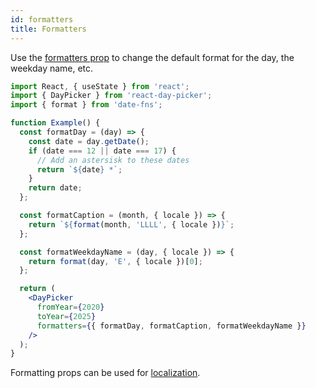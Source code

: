 ```yaml
---
id: formatters
title: Formatters
---
```


Use the [formatters prop](../api/interfaces/daypickerprops#formatters) to change the default format for the day, the weekday
name, etc.

```jsx showOutput
import React, { useState } from 'react';
import { DayPicker } from 'react-day-picker';
import { format } from 'date-fns';

function Example() {
  const formatDay = (day) => {
    const date = day.getDate();
    if (date === 12 || date === 17) {
      // Add an astersisk to these dates
      return `${date} *`;
    }
    return date;
  };

  const formatCaption = (month, { locale }) => {
    return `${format(month, 'LLLL', { locale })}`;
  };

  const formatWeekdayName = (day, { locale }) => {
    return format(day, 'E', { locale })[0];
  };

  return (
    <DayPicker
      fromYear={2020}
      toYear={2025}
      formatters={{ formatDay, formatCaption, formatWeekdayName }}
    />
  );
}
```

Formatting props can be used for
[localization](./localization.mdx).
